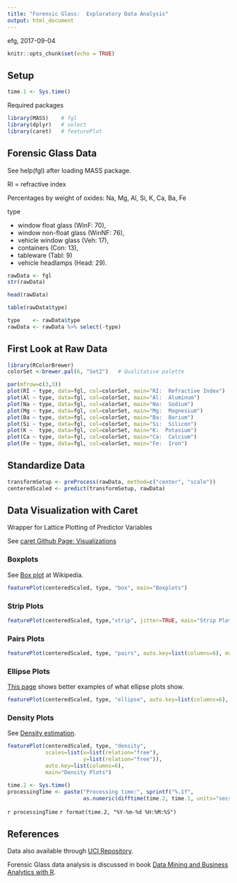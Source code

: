 ```yaml
---
title: "Forensic Glass:  Exploratory Data Analysis"
output: html_document
---
```


efg, 2017-09-04

```r
knitr::opts_chunk$set(echo = TRUE)
```

## Setup

```r
time.1 <- Sys.time()
```

Required packages

```r
library(MASS)    # fgl
library(dplyr)   # select
library(caret)   # featurePlot
```

## Forensic Glass Data

See help(fgl) after loading MASS package.

RI = refractive index

Percentages by weight of oxides:
Na, Mg, Al, Si, K, Ca, Ba, Fe

type

* window float glass (WinF: 70), 
* window non-float glass (WinNF: 76), 
* vehicle window glass (Veh: 17), 
* containers (Con: 13), 
* tableware (Tabl: 9)
* vehicle headlamps (Head: 29).


```r
rawData <- fgl
str(rawData)
```

```r
head(rawData)
```


```r
table(rawData$type)
```

```r
type    <- rawData$type
rawData <- rawData %>% select(-type)
```

## First Look at Raw Data

```r
library(RColorBrewer)
colorSet <-brewer.pal(6, "Set2")   # Qualitative palette

par(mfrow=c(3,3))
plot(RI ~ type, data=fgl, col=colorSet, main="RI:  Refractive Index")
plot(Al ~ type, data=fgl, col=colorSet, main="Al:  Aluminum")
plot(Na ~ type, data=fgl, col=colorSet, main="Na:  Sodium")
plot(Mg ~ type, data=fgl, col=colorSet, main="Mg:  Magnesium")
plot(Ba ~ type, data=fgl, col=colorSet, main="Ba:  Barium")
plot(Si ~ type, data=fgl, col=colorSet, main="Si:  Silicon")
plot(K ~  type, data=fgl, col=colorSet, main="K:  Potasium")
plot(Ca ~ type, data=fgl, col=colorSet, main="Ca:  Calcium")
plot(Fe ~ type, data=fgl, col=colorSet, main="Fe:  Iron")
```

## Standardize Data

```r
transformSetup <- preProcess(rawData, method=c("center", "scale"))
centeredScaled <- predict(transformSetup, rawData)
```

## Data Visualization with Caret

Wrapper for Lattice Plotting of Predictor Variables

See [caret Github Page:  Visualizations](http://topepo.github.io/caret/visualizations.html)

### Boxplots

See [Box plot](https://en.wikipedia.org/wiki/Box_plot) at Wikipedia.

```r
featurePlot(centeredScaled, type, "box", main="Boxplots")
```

### Strip Plots

```r
featurePlot(centeredScaled, type,"strip", jitter=TRUE, main="Strip Plots")
```

### Pairs Plots

```r
featurePlot(centeredScaled, type, "pairs", auto.key=list(columns=6), main="Pairs Plots")
```

### Ellipse Plots

[This page](https://rstudio-pubs-static.s3.amazonaws.com/4991_14f069b28daf4d3187f3b5ae40051473.html) shows better examples of what ellipse plots show.

```r
featurePlot(centeredScaled, type, "ellipse", auto.key=list(columns=6), main="Ellipse Plots")
```

### Density Plots

See [Density estimation]().

```r
featurePlot(centeredScaled, type, "density", 
            scales=list(x=list(relation="free"), 
                        y=list(relation="free")),
            auto.key=list(columns=6), 
            main="Density Plots")
```

```r
time.2 <- Sys.time()
processingTime <- paste("Processing time:", sprintf("%.1f",
                        as.numeric(difftime(time.2, time.1, units="secs"))), "sec\n")
```

`r processingTime`
`r format(time.2, "%Y-%m-%d %H:%M:%S")`        

## References

Data also available through [UCI Repository](https://archive.ics.uci.edu/ml/datasets/glass+identification).

Forensic Glass data analysis is discussed in book [Data Mining and Business Analytics with R](https://books.google.com/books?id=gLnuxUmk5eEC&pg=PT133&lpg=PT133&dq=mass+forensic+glass+dataset&source=bl&ots=bQZsVGW1Xp&sig=zcxIBdyNXbLEdqz3XJNiaipIEus&hl=en&sa=X&ved=0ahUKEwip16CilYPWAhUM5IMKHVqACaIQ6AEISDAD#v=onepage&q=mass%20forensic%20glass%20dataset&f=false).

